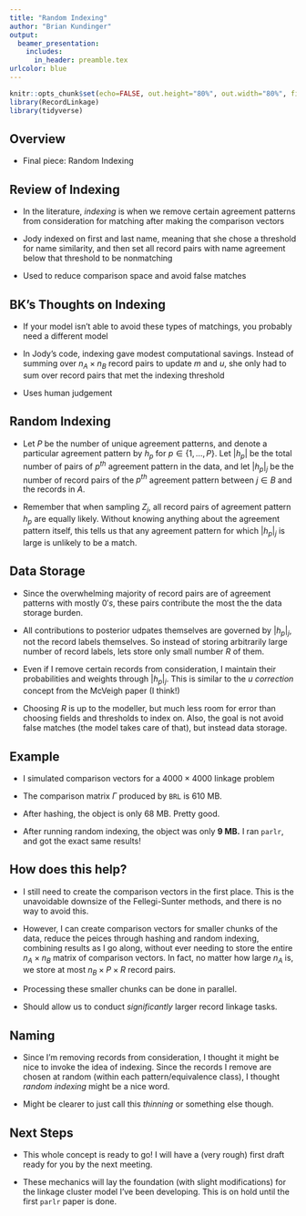 ```yaml
---
title: "Random Indexing"
author: "Brian Kundinger"
output:
  beamer_presentation:
    includes:
      in_header: preamble.tex  
urlcolor: blue
---
```


```r
knitr::opts_chunk$set(echo=FALSE, out.height="80%", out.width="80%", fig.align = 'center')
library(RecordLinkage)
library(tidyverse)
```

## Overview

- Final piece: Random Indexing

## Review of Indexing

- In the literature, *indexing* is when we remove certain agreement patterns from consideration for matching after making the comparison vectors

- Jody indexed on first and last name, meaning that she chose a threshold for name similarity, and then set all record pairs with name agreement below that threshold to be nonmatching

- Used to reduce comparison space and avoid false matches

## BK's Thoughts on Indexing

- If your model isn't able to avoid these types of matchings, you probably need a different model

- In Jody's code, indexing gave modest computational savings. Instead of summing over $n_A \times n_B$ record pairs to update $m$ and $u$, she only had to sum over record pairs that met the indexing threshold

- Uses human judgement

## Random Indexing

- Let $P$ be the number of unique agreement patterns, and denote a particular agreement pattern by $h_p$ for $p \in \{1, \ldots, P\}$. Let $|h_p|$ be the total number of pairs of $p^{th}$ agreement pattern in the data, and let $|h_p|_j$ be the number of record pairs of the $p^{th}$ agreement pattern between $j\in B$ and the records in $A$.

- Remember that when sampling $Z_j$, all record pairs of agreement pattern $h_p$ are equally likely. Without knowing anything about the agreement pattern itself, this tells us that any agreement pattern for which $|h_p|_j$ is large is unlikely to be a match. 

## Data Storage

- Since the overwhelming majority of record pairs are of agreement patterns with mostly $0's$, these pairs contribute the most the the data storage burden.

- All contributions to posterior udpates themselves are governed by $|h_p|_j$, not the record labels themselves. So instead of storing arbitrarily large number of record labels, lets store only small number $R$ of them.

- Even if I remove certain records from consideration, I maintain their probabilities and weights through $|h_p|_j$. This is similar to the *u correction* concept from the McVeigh paper (I think!)

- Choosing $R$ is up to the modeller, but much less room for error than choosing fields and thresholds to index on. Also, the goal is not avoid false matches (the model takes care of that), but instead data storage. 

## Example

- I simulated comparison vectors for a $4000 \times 4000$ linkage problem

- The comparison matrix $\Gamma$ produced by `BRL` is 610 MB.

- After hashing, the object is only 68 MB. Pretty good. 

- After running random indexing, the object was only **9 MB.** I ran `parlr`, and got the exact same results! 

## How does this help?

- I still need to create the comparison vectors in the first place. This is the unavoidable downsize of the Fellegi-Sunter methods, and there is no way to avoid this. 

- However, I can create comparison vectors for smaller chunks of the data, reduce the peices through hashing and random indexing, combining results as I go along, without ever needing to store the entire $n_A \times n_B$ matrix of comparison vectors. In fact, no matter how large $n_A$ is, we store at most $n_B \times P \times R$ record pairs.

- Processing these smaller chunks can be done in parallel. 

- Should allow us to conduct *significantly* larger record linkage tasks. 

## Naming

- Since I'm removing records from consideration, I thought it might be nice to invoke the idea of indexing. Since the records I remove are chosen at random (within each pattern/equivalence class), I thought *random indexing* might be a nice word. 

- Might be clearer to just call this *thinning* or something else though. 

## Next Steps

- This whole concept is ready to go! I will have a (very rough) first draft ready for you by the next meeting. 

- These mechanics will lay the foundation (with slight modifications) for the linkage cluster model I've been developing. This is on hold until the first `parlr` paper is done. 
